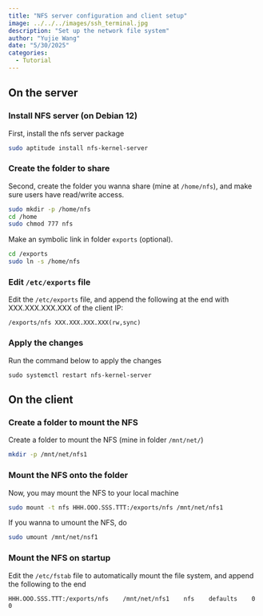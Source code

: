 ```yaml
---
title: "NFS server configuration and client setup"
image: ../../../images/ssh_terminal.jpg
description: "Set up the network file system"
author: "Yujie Wang"
date: "5/30/2025"
categories:
  - Tutorial
---
```


## On the server
### Install NFS server (on Debian 12)
First, install the nfs server package
```bash
sudo aptitude install nfs-kernel-server
```

### Create the folder to share
Second, create the folder you wanna share (mine at `/home/nfs`), and make sure users have read/write access.
```bash
sudo mkdir -p /home/nfs
cd /home
sudo chmod 777 nfs
```

Make an symbolic link in folder `exports` (optional).
```bash
cd /exports
sudo ln -s /home/nfs
```

### Edit `/etc/exports` file
Edit the `/etc/exports` file, and append the following at the end with XXX.XXX.XXX.XXX of the client IP:
```
/exports/nfs XXX.XXX.XXX.XXX(rw,sync)
```

### Apply the changes
Run the command below to apply the changes
```
sudo systemctl restart nfs-kernel-server
```


## On the client
### Create a folder to mount the NFS
Create a folder to mount the NFS (mine in folder `/mnt/net/`)
```bash
mkdir -p /mnt/net/nfs1
```

### Mount the NFS onto the folder
Now, you may mount the NFS to your local machine
```bash
sudo mount -t nfs HHH.OOO.SSS.TTT:/exports/nfs /mnt/net/nfs1
```

If you wanna to umount the NFS, do
```bash
sudo umount /mnt/net/nsf1
```

### Mount the NFS on startup
Edit the `/etc/fstab` file to automatically mount the file system, and append the following to the end
```
HHH.OOO.SSS.TTT:/exports/nfs    /mnt/net/nfs1    nfs    defaults    0    0
```
